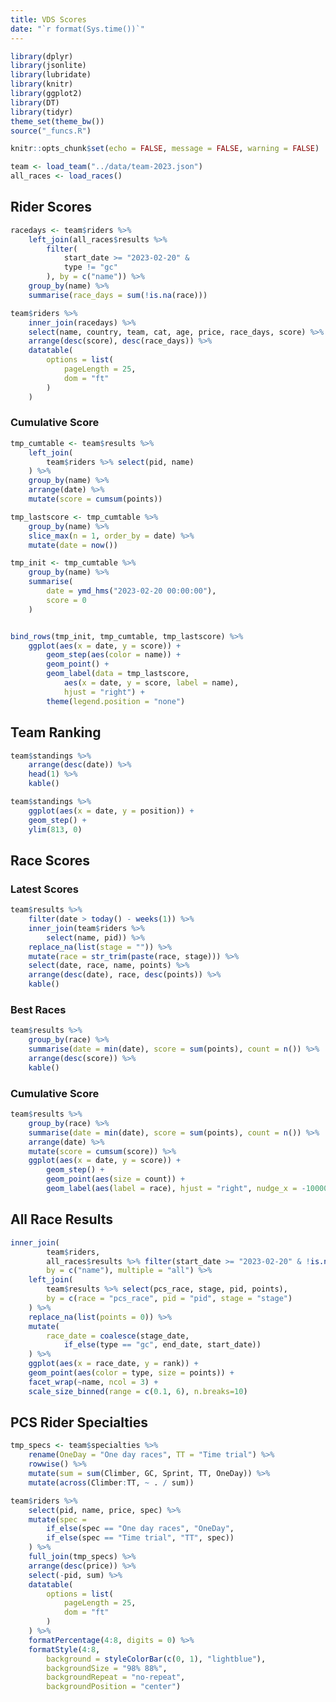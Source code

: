 ```yaml
---
title: VDS Scores
date: "`r format(Sys.time())`"
---
```


```r
library(dplyr)
library(jsonlite)
library(lubridate)
library(knitr)
library(ggplot2)
library(DT)
library(tidyr)
theme_set(theme_bw())
source("_funcs.R")

knitr::opts_chunk$set(echo = FALSE, message = FALSE, warning = FALSE)
```

```r
team <- load_team("../data/team-2023.json")
all_races <- load_races()
```

## Rider Scores

```r
racedays <- team$riders %>%
    left_join(all_races$results %>%
        filter(
            start_date >= "2023-02-20" &
            type != "gc"
        ), by = c("name")) %>%
    group_by(name) %>%
    summarise(race_days = sum(!is.na(race)))

team$riders %>%
    inner_join(racedays) %>%
    select(name, country, team, cat, age, price, race_days, score) %>%
    arrange(desc(score), desc(race_days)) %>%
    datatable(
        options = list(
            pageLength = 25,
            dom = "ft"
        )
    )
```

### Cumulative Score

```r
tmp_cumtable <- team$results %>%
    left_join(
        team$riders %>% select(pid, name)
    ) %>%
    group_by(name) %>%
    arrange(date) %>%
    mutate(score = cumsum(points))

tmp_lastscore <- tmp_cumtable %>%
    group_by(name) %>%
    slice_max(n = 1, order_by = date) %>%
    mutate(date = now())

tmp_init <- tmp_cumtable %>%
    group_by(name) %>%
    summarise(
        date = ymd_hms("2023-02-20 00:00:00"),
        score = 0
    )


bind_rows(tmp_init, tmp_cumtable, tmp_lastscore) %>%
    ggplot(aes(x = date, y = score)) +
        geom_step(aes(color = name)) +
        geom_point() +
        geom_label(data = tmp_lastscore,
            aes(x = date, y = score, label = name),
            hjust = "right") +
        theme(legend.position = "none")
```

## Team Ranking

```r
team$standings %>%
    arrange(desc(date)) %>%
    head(1) %>%
    kable()
```

```r
team$standings %>%
    ggplot(aes(x = date, y = position)) +
    geom_step() +
    ylim(813, 0)
```

## Race Scores

### Latest Scores

```r
team$results %>%
    filter(date > today() - weeks(1)) %>%
    inner_join(team$riders %>%
        select(name, pid)) %>%
    replace_na(list(stage = "")) %>%
    mutate(race = str_trim(paste(race, stage))) %>%
    select(date, race, name, points) %>%
    arrange(desc(date), race, desc(points)) %>%
    kable()
```

### Best Races

```r
team$results %>%
    group_by(race) %>%
    summarise(date = min(date), score = sum(points), count = n()) %>%
    arrange(desc(score)) %>%
    kable()
```

### Cumulative Score

```r
team$results %>%
    group_by(race) %>%
    summarise(date = min(date), score = sum(points), count = n()) %>%
    arrange(date) %>%
    mutate(score = cumsum(score)) %>%
    ggplot(aes(x = date, y = score)) +
        geom_step() +
        geom_point(aes(size = count)) +
        geom_label(aes(label = race), hjust = "right", nudge_x = -10000)
```

## All Race Results

```r
inner_join(
        team$riders,
        all_races$results %>% filter(start_date >= "2023-02-20" & !is.na(rank)),
        by = c("name"), multiple = "all") %>%
    left_join(
        team$results %>% select(pcs_race, stage, pid, points),
        by = c(race = "pcs_race", pid = "pid", stage = "stage")
    ) %>%
    replace_na(list(points = 0)) %>%
    mutate(
        race_date = coalesce(stage_date,
            if_else(type == "gc", end_date, start_date))
    ) %>%
    ggplot(aes(x = race_date, y = rank)) +
    geom_point(aes(color = type, size = points)) +
    facet_wrap(~name, ncol = 3) +
    scale_size_binned(range = c(0.1, 6), n.breaks=10)
```

## PCS Rider Specialties

```r
tmp_specs <- team$specialties %>%
    rename(OneDay = "One day races", TT = "Time trial") %>%
    rowwise() %>%
    mutate(sum = sum(Climber, GC, Sprint, TT, OneDay)) %>%
    mutate(across(Climber:TT, ~ . / sum))

team$riders %>%
    select(pid, name, price, spec) %>%
    mutate(spec =
        if_else(spec == "One day races", "OneDay",
        if_else(spec == "Time trial", "TT", spec))
    ) %>%
    full_join(tmp_specs) %>%
    arrange(desc(price)) %>%
    select(-pid, sum) %>%
    datatable(
        options = list(
            pageLength = 25,
            dom = "ft"
        )
    ) %>%
    formatPercentage(4:8, digits = 0) %>%
    formatStyle(4:8, 
        background = styleColorBar(c(0, 1), "lightblue"),
        backgroundSize = "98% 88%",
        backgroundRepeat = "no-repeat",
        backgroundPosition = "center")
```

